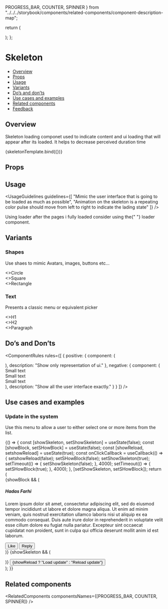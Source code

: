   PROGRESS_BAR,
  COUNTER,
  SPINNER
} from "../../../storybook/components/related-components/component-description-map";

<Meta title="Feedback/Skeleton" component={Skeleton} />

<!--- Component template -->

  return (
    <div className="monday-style-stories-skeleton_rules-column">
      <div className="monday-style-stories-skeleton_rules-row">
        <Skeleton type={args.typeCircle} />
        <Skeleton type={args.typeText} width={110} size={args.smallSize} />
      </div>
      <div className="monday-style-stories-skeleton_article">
        <div>
          <Skeleton />
        </div>
        <div className="monday-style-stories-skeleton_aside">
          <Skeleton type={args.typeText} size={args.sizeH1} />
          <Skeleton type={args.typeText} size={args.sizeH4} />
          <Skeleton type={args.typeText} size={args.sizeH4} />
          <Skeleton type={args.typeText} size={args.sizeH4} />
          <Skeleton type={args.typeText} size={args.sizeH4} width={82} />
        </div>
      </div>
    </div>
  );
};

<!--- Component documentation -->

# Skeleton

- [Overview](#overview)
- [Props](#props)
- [Usage](#usage)
- [Variants](#variants)
- [Do’s and don’ts](#dos-and-donts)
- [Use cases and examples](#use-cases-and-examples)
- [Related components](#related-components)
- [Feedback](#feedback)

## Overview

Skeleton loading componet used to indicate content and ui loading that will appear after its loaded. It helps to decrease perceived duration time

<Canvas>
  <Story
    name="Overview"
    args={{
      typeText: Skeleton.types.TEXT,
      typeCircle: Skeleton.types.CIRCLE,
      smallSize: Skeleton.sizes.TEXT.SMALL,
      sizeH4: Skeleton.sizes.TEXT.H4,
      sizeH1: Skeleton.sizes.TEXT.H1
    }}
  >
    {skeletonTemplate.bind({})}
  </Story>
</Canvas>

## Props

<ArgsTable of={Skeleton} />

## Usage

<UsageGuidelines
  guidelines={[
    "Mimic the user interface that is going to be loaded as much as possible",
    "Animation on the skeleton is a repeating color pulse should move from left to right to indicate the lading state"
  ]}
/>

<Tip>
  Using loader after the pages i fully loaded consider using the{" "}
  <Link href="/?path=/docs/feedback-loader--overview" size={Link.sizes.SMALL} withoutSpacing>
    loader component.
  </Link>
</Tip>

## Variants

### Shapes

Use shaes to mimic Avatars, images, buttons etc...

<Canvas>
  <Story name="Shapes">
    <div className="monday-style-stories-skeleton_row-box">
      <div className="monday-style-stories-skeleton_column-box">
        <Skeleton type={Skeleton.types.CIRCLE} />
        <>Circle</>
      </div>
      <div className="monday-style-stories-skeleton_column-box">
        <Skeleton />
        <>Square</>
      </div>
      <div className="monday-style-stories-skeleton_column-box">
        <Skeleton width={112} height={46} />
        <>Rectangle</>
      </div>
    </div>
  </Story>
</Canvas>

### Text

Presents a classic menu or equivalent picker

<Canvas>
  <Story name="Text">
    <div className="monday-style-stories-skeleton_row-box">
      <div className="monday-style-stories-skeleton_column-box">
        <Skeleton type={Skeleton.types.TEXT} size={Skeleton.sizes.TEXT.H1} />
        <>H1</>
      </div>
      <div className="monday-style-stories-skeleton_column-box">
        <Skeleton type={Skeleton.types.TEXT} size={Skeleton.sizes.TEXT.H2} />
        <>H2</>
      </div>
      <div className="monday-style-stories-skeleton_column-box">
        <Skeleton type={Skeleton.types.TEXT} size={Skeleton.sizes.TEXT.SMALL} />
        <>Paragraph</>
      </div>
    </div>
  </Story>
</Canvas>

## Do’s and Don’ts

<ComponentRules
  rules={[
    {
      positive: {
        component: (
          <div>
            <div className="monday-style-stories-skeleton_rules-row">
              <Skeleton type={Skeleton.types.CIRCLE} />
              <Skeleton type={Skeleton.types.TEXT} size={Skeleton.sizes.TEXT.SMALL} />
            </div>
            <div className="monday-style-stories-skeleton_rules-row">
              <Skeleton type={Skeleton.types.CIRCLE} />
              <Skeleton type={Skeleton.types.TEXT} size={Skeleton.sizes.TEXT.SMALL} />
            </div>
            <div className="monday-style-stories-skeleton_rules-row">
              <Skeleton type={Skeleton.types.CIRCLE} />
              <Skeleton type={Skeleton.types.TEXT} size={Skeleton.sizes.TEXT.SMALL} />
            </div>
          </div>
        ),
        description: "Show only representation of ui."
      },
      negative: {
        component: (
          <div>
            <div className="monday-style-stories-skeleton_rules-row">
              <Skeleton type={Skeleton.types.CIRCLE} />
              <div>
                <Skeleton type={Skeleton.types.TEXT} size={Skeleton.sizes.TEXT.SMALL} />
                Small text
              </div>
            </div>
            <div className="monday-style-stories-skeleton_rules-row">
              <Skeleton type={Skeleton.types.CIRCLE} />
              <div>
                <Skeleton type={Skeleton.types.TEXT} size={Skeleton.sizes.TEXT.SMALL} />
                Small text
              </div>
            </div>
            <div className="monday-style-stories-skeleton_rules-row">
              <Skeleton type={Skeleton.types.CIRCLE} />
              <div>
                <Skeleton type={Skeleton.types.TEXT} size={Skeleton.sizes.TEXT.SMALL} />
                Small text
              </div>
            </div>
          </div>
        ),
        description: "Show all the user interface exactly."
      }
    }
  ]}
/>

## Use cases and examples

### Update in the system

Use this menu to allow a user to either select one or more items from the list.

<Canvas>
  <Story name="Update in the system">
    {() => {
      const [showSkeleton, setShowSkeleton] = useState(false);
      const [showBlock, setSHowBlock] = useState(false);
      const [showReload, setshowReload] = useState(true);
      const onClickCallback = useCallback(() => {
        setshowReload(false);
        setSHowBlock(false);
        setShowSkeleton(true);
        setTimeout(() => {
          setShowSkeleton(false);
        }, 4000);
        setTimeout(() => {
          setSHowBlock(true);
        }, 4000);
      }, [setShowSkeleton, setSHowBlock]);
      return (
        <div className="monday-style-stories-skeleton_row">
          {showBlock && (
            <div className="monday-style-stories-skeleton_box">
              <div className="monday-style-stories-skeleton_main">
                <div className="monday-style-stories-skeleton_header">
                  <Avatar src={person} type={Avatar.types.IMG} />
                  <h5>Hadas Farhi</h5>
                </div>
                <p className="monday-style-stories-skeleton_text">
                  Lorem ipsum dolor sit amet, consectetur adipiscing elit, sed do eiusmod tempor incididunt ut labore et
                  dolore magna aliqua. Ut enim ad minim veniam, quis nostrud exercitation ullamco laboris nisi ut
                  aliquip ex ea commodo consequat. Duis aute irure dolor in reprehenderit in voluptate velit esse cillum
                  dolore eu fugiat nulla pariatur. Excepteur sint occaecat cupidatat non proident, sunt in culpa qui
                  officia deserunt mollit anim id est laborum.
                </p>
              </div>
              <div className="monday-style-stories-skeleton_btn-group">
                <Button className="monday-style-stories-skeleton_btn" leftIcon={ThumbsUp} kind={Button.kinds.SECONDARY}>
                  Like
                </Button>
                <Button className="monday-style-stories-skeleton_btn" leftIcon={Replay} kind={Button.kinds.SECONDARY}>
                  Reply
                </Button>
              </div>
            </div>
          )}
          {showSkeleton && (
            <div className="monday-style-stories-skeleton_box">
              <div className="monday-style-stories-skeleton_main">
                <div className="monday-style-stories-skeleton_header">
                  <Skeleton type={Skeleton.types.CIRCLE} width={50} height={50} />
                  <Skeleton type={Skeleton.types.TEXT} size={Skeleton.sizes.TEXT.H5} width={110} />
                </div>
                <p className="monday-style-stories-skeleton_text-wrapper">
                  <Skeleton type={Skeleton.types.TEXT} size={Skeleton.sizes.TEXT.SMALL} width={655} />
                  <Skeleton type={Skeleton.types.TEXT} size={Skeleton.sizes.TEXT.SMALL} width={680} />
                  <Skeleton type={Skeleton.types.TEXT} size={Skeleton.sizes.TEXT.SMALL} width={670} />
                  <Skeleton type={Skeleton.types.TEXT} size={Skeleton.sizes.TEXT.SMALL} width={675} />
                  <Skeleton type={Skeleton.types.TEXT} size={Skeleton.sizes.TEXT.SMALL} width={400} />
                </p>
              </div>
              <div className="monday-style-stories-skeleton_btn-group-skeleton">
                <Skeleton type={Skeleton.types.TEXT} size={Skeleton.sizes.TEXT.h2} width={60} />
                <Skeleton type={Skeleton.types.TEXT} size={Skeleton.sizes.TEXT.h2} width={60} />
              </div>
            </div>
          )}
          <Button kind={Button.kinds.SECONDARY} onClick={onClickCallback}>
            {showReload ? "Load update" : "Reload update"}
          </Button>
        </div>
      );
    }}
  </Story>
</Canvas>

## Related components

<RelatedComponents componentsNames={[PROGRESS_BAR, COUNTER, SPINNER]} />
